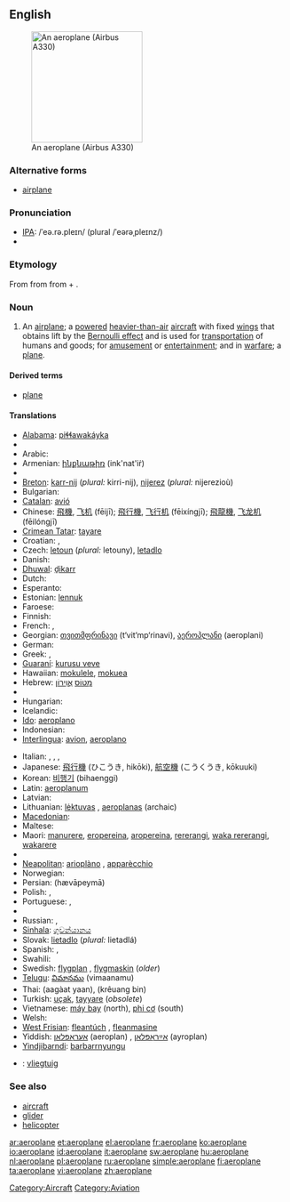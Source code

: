 {{also|aéroplane}}
==English==
[[Image:Egyptair.a330-200.su-gce.arp.jpg|thumb|right|200px|An aeroplane (Airbus A330)]]

===Alternative forms===
* {{a|US}} [[airplane]]

===Pronunciation===
* [[Wiktionary:Pronunciation_key|IPA]]: /ˈeə.rə.pleɪn/ (plural /ˈeərəˌpleɪnz/)
* {{audio|en-uk-aeroplane.ogg|Audio (UK)}}

===Etymology===
From {{etyl|fr|en}} {{term|aéroplane||lang=fr}} from {{etyl|grc|en}} {{term|ἀερόπλανος||wandering in air|tr=aeroplanos|lang=grc|sc=polytonic}} from {{term|ἀήρ||air|tr=aēr|lang=grc|sc=polytonic}} + {{term|πλάνος||wandering|tr=planos|lang=grc|sc=polytonic}}.

===Noun===
{{en-noun}}

# {{AU|NZ|British}} An [[airplane]]; a [[powered]] [[heavier-than-air]] [[aircraft]] with fixed [[wing]]s that obtains lift by the [[Bernoulli effect]] and is used for [[transportation]] of humans and goods; for [[amusement]] or [[entertainment]]; and in [[warfare]]; a [[plane]].

====Derived terms====
* [[plane]]

====Translations====
{{trans-top|airplane, a winged aircraft}}
* [[Alabama]]: [[piɬɬawakáyka]]
* {{trreq|Albanian}}
* Arabic: {{Arab|[[طائرة]]}} {{IPAchar|(ʈā’ira)}} {{f}}
* Armenian: [[ինքնաթիռ]] (ink'nat'iṙ)
* {{trreq|Basque}}
* [[Breton]]: [[karr-nij]] {{m}} (''plural:'' kirri-nij), [[nijerez]] {{f}} (''plural:'' nijerezioù)
* Bulgarian: {{t+|bg|самолет|sc=Cyrl}}
* [[Catalan]]: [[avió]] {{m}}
* Chinese: [[飛機]], [[飞机]] (fēijī); [[飛行機]], [[飞行机]] (fēixíngjī); [[飛龍機]], [[飞龙机]] (fēilóngjī)
* [[Crimean Tatar]]: [[tayare]]
* Croatian: {{t+|hr|zrakoplov|m|alt=zrȁkoplōv}}, {{t+|hr|avion|m|alt=avìōn}}
* Czech: [[letoun]] {{m}} (''plural:'' letouny), [[letadlo]] {{n}}
* Danish: {{t+|da|flyvemaskine|c}}
* [[Dhuwal]]: [[ḏikarr]]
* Dutch: {{t+|nl|vliegtuig|n}}
* Esperanto: {{t-|eo|aviadilo|xs=Esperanto}}
* Estonian: [[lennuk]]
* Faroese: {{t-|fo|flogfar|n|xs=Faroese}}
* Finnish: {{t+|fi|lentokone}}
* French: {{t+|fr|avion|m}}, {{t+|fr|aéroplane|m}}
* Georgian: [[თვითმფრინავი]] (t‘vit‘mp‘rinavi), [[აეროპლანი]] (aeroplani)
* German: {{t+|de|Flugzeug|n}}
* Greek: {{t+|el|αεροπλάνο|n|tr=aeropláno|sc=Grek}}, {{t+|el|αεροσκάφος|n|tr=aeroskáfos|sc=Grek}}
* [[Guaraní]]: [[kurusu veve]]
* Hawaiian: [[mokulele]], [[mokuea]]
* Hebrew: [[מטוס|מָטוֹס]] {{m}} [[אוירון|אֲוִירוֹן]] {{m}}
* {{trreq|Hindi}}
* Hungarian: {{t+|hu|repülőgép}}
* Icelandic: {{t+|is|flugvél|f}}
* [[Ido]]: [[aeroplano]]
* Indonesian: {{t|id|pesawat terbang|xs=Indonesian}}
* [[Interlingua]]: [[avion]], [[aeroplano]]
{{trans-mid}}
* Italian: {{t+|it|aereo|m}}, {{t+|it|aeroplano|m}}, {{t+|it|apparecchio|m}}, {{t+|it|aeromobile|f}}
* Japanese: [[飛行機]] (ひこうき, hikōki), [[航空機]] (こうくうき, kōkuuki)
* Korean: [[비행기]] (bihaenggi)
* Latin: [[aeroplanum]] {{n}}
* Latvian: {{t-|lv|lidmašīna|f|xs=Latvian}}
* Lithuanian: [[lėktuvas]] {{m}}, [[aeroplanas]] {{m}} (archaic)
* [[Macedonian]]: {{t-|mk|авион|m|tr=avión|sc=Cyrl|xs=Macedonian}}
* Maltese: {{t-|mt|ajruplan|m|xs=Maltese}}
* Maori: [[manurere]], [[eropereina]], [[aropereina]], [[rererangi]], [[waka rererangi]], [[wakarere]]
* {{trreq|Mongolian}}
* [[Neapolitan]]: [[arioplàno]] {{m}}, [[apparècchio]] {{m}}
* Norwegian: {{t+|no|fly|n}}
* Persian: {{fa-Arab|[[هواپیما|هَواپَيما]]}} (hævāpeymā)
* Polish: {{t+|pl|samolot|m}}, {{t+|pl|aeroplan|m}}
* Portuguese: {{t+|pt|avião|m}}, {{t+|pt|aeroplano|m}}
* {{trreq|Romanian}}
* Russian: {{t+|ru|самолёт|m|tr=samoljót|sc=Cyrl}}, {{t+|ru|аэроплан|m|tr=aeroplán|sc=Cyrl}}
* [[Sinhala]]: [[ගුවන්යානය]] {{n}}
* Slovak: [[lietadlo]] {{n}} (''plural:'' lietadlá)
* Spanish: {{t+|es|avión|m}}, {{t+|es|aeroplano|m}}
* Swahili: {{t|sw|ndege|xs=Swahili}}
* Swedish: [[flygplan]] {{n}}, [[flygmaskin]] {{c}} (''older'')
* [[Telugu]]: [[విమానము]] (vimaanamu)
* Thai: {{Thai|[[อากาศยาน]]}} (aagàat yaan), {{Thai|[[เครื่องบิน]]}} (krêuang bin)
* Turkish: [[uçak]], [[tayyare]] (''obsolete'')
* Vietnamese: [[máy bay]] (north), [[phi cơ]] (south)
* Welsh: {{t-|cy|awyren|f|xs=Welsh}}
* [[West Frisian]]: [[fleantúch]] {{n}}, [[fleanmasine]]
* Yiddish: [[אַעראָפּלאַן]] (aeroplan) {{m}}, [[אײַראָפּלאַן]] (ayroplan) {{m}}
* [[Yindjibarndi]]: [[barbarrnyungu]]
{{trans-bottom}}

{{checktrans}}
* {{ttbc|Afrikaans}}: [[vliegtuig]] {{n}} <!--gender!?-->

===See also===
* [[aircraft]]
* [[glider]]
* [[helicopter]]

[[Category:Aircraft]]
[[Category:Aviation]]

[[ar:aeroplane]]
[[et:aeroplane]]
[[el:aeroplane]]
[[fr:aeroplane]]
[[ko:aeroplane]]
[[io:aeroplane]]
[[id:aeroplane]]
[[it:aeroplane]]
[[sw:aeroplane]]
[[hu:aeroplane]]
[[nl:aeroplane]]
[[pl:aeroplane]]
[[ru:aeroplane]]
[[simple:aeroplane]]
[[fi:aeroplane]]
[[ta:aeroplane]]
[[vi:aeroplane]]
[[zh:aeroplane]]